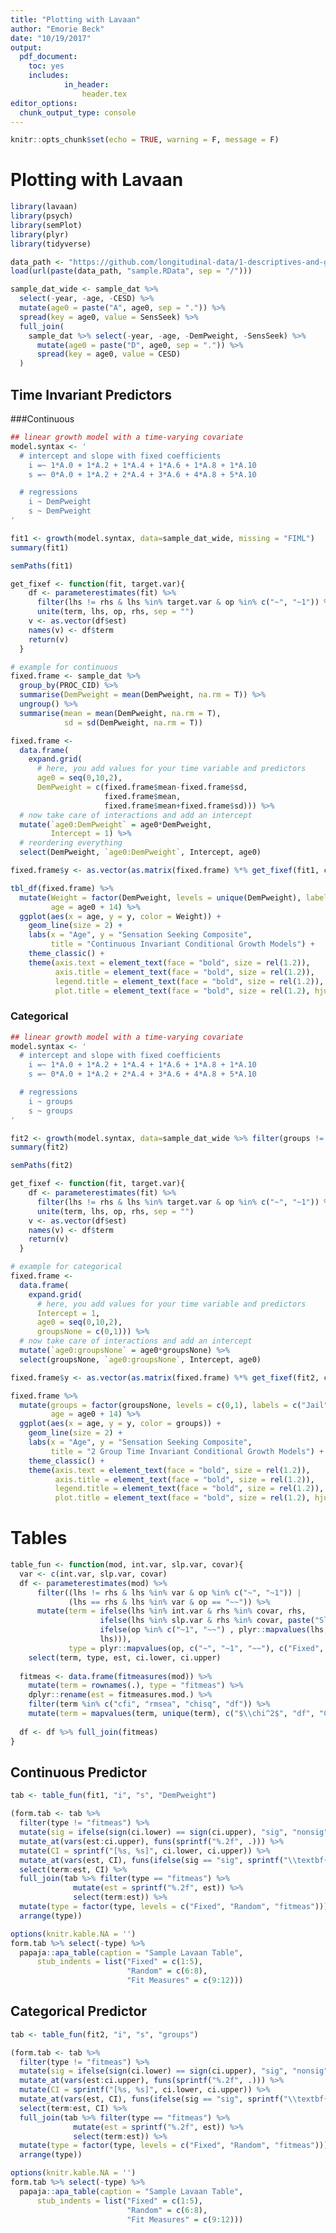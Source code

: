 ```yaml
---
title: "Plotting with Lavaan"
author: "Emorie Beck"
date: "10/19/2017"
output: 
  pdf_document:
    toc: yes
    includes:
            in_header:
                header.tex
editor_options: 
  chunk_output_type: console
---
```


```r
knitr::opts_chunk$set(echo = TRUE, warning = F, message = F)
```


\url{"https://github.com/emoriebeck/R-tutorials/tree/master/sem"}

# Plotting with Lavaan

```r
library(lavaan)
library(psych)
library(semPlot)
library(plyr)
library(tidyverse)

data_path <- "https://github.com/longitudinal-data/1-descriptives-and-graphs-emoriebeck/raw/master/Conditional_Models"
load(url(paste(data_path, "sample.RData", sep = "/")))

sample_dat_wide <- sample_dat %>%
  select(-year, -age, -CESD) %>%
  mutate(age0 = paste("A", age0, sep = ".")) %>%
  spread(key = age0, value = SensSeek) %>%
  full_join(
    sample_dat %>% select(-year, -age, -DemPweight, -SensSeek) %>%
      mutate(age0 = paste("D", age0, sep = ".")) %>%
      spread(key = age0, value = CESD)
  )
```

## Time Invariant Predictors
###Continuous
```r
## linear growth model with a time-varying covariate
model.syntax <- '
  # intercept and slope with fixed coefficients
    i =~ 1*A.0 + 1*A.2 + 1*A.4 + 1*A.6 + 1*A.8 + 1*A.10 
    s =~ 0*A.0 + 1*A.2 + 2*A.4 + 3*A.6 + 4*A.8 + 5*A.10

  # regressions
    i ~ DemPweight
    s ~ DemPweight
'

fit1 <- growth(model.syntax, data=sample_dat_wide, missing = "FIML")
summary(fit1)

semPaths(fit1)

get_fixef <- function(fit, target.var){
    df <- parameterestimates(fit) %>% 
      filter(lhs != rhs & lhs %in% target.var & op %in% c("~", "~1")) %>%
      unite(term, lhs, op, rhs, sep = "")
    v <- as.vector(df$est)  
    names(v) <- df$term
    return(v)
  }

# example for continuous
fixed.frame <- sample_dat %>%
  group_by(PROC_CID) %>%
  summarise(DemPweight = mean(DemPweight, na.rm = T)) %>%
  ungroup() %>%
  summarise(mean = mean(DemPweight, na.rm = T), 
            sd = sd(DemPweight, na.rm = T))

fixed.frame <- 
  data.frame(
    expand.grid(
      # here, you add values for your time variable and predictors
      age0 = seq(0,10,2), 
      DemPweight = c(fixed.frame$mean-fixed.frame$sd,
                     fixed.frame$mean,
                     fixed.frame$mean+fixed.frame$sd))) %>%
  # now take care of interactions and add an intercept
  mutate(`age0:DemPweight` = age0*DemPweight,
         Intercept = 1) %>%
  # reordering everything
  select(DemPweight, `age0:DemPweight`, Intercept, age0)

fixed.frame$y <- as.vector(as.matrix(fixed.frame) %*% get_fixef(fit1, c("i", "s")))

tbl_df(fixed.frame) %>%
  mutate(Weight = factor(DemPweight, levels = unique(DemPweight), labels = c("-1SD", "0SD", "1SD")),
         age = age0 + 14) %>%
  ggplot(aes(x = age, y = y, color = Weight)) +
    geom_line(size = 2) + 
    labs(x = "Age", y = "Sensation Seeking Composite",
         title = "Continuous Invariant Conditional Growth Models") +
    theme_classic() +
    theme(axis.text = element_text(face = "bold", size = rel(1.2)),
          axis.title = element_text(face = "bold", size = rel(1.2)),
          legend.title = element_text(face = "bold", size = rel(1.2)),
          plot.title = element_text(face = "bold", size = rel(1.2), hjust = .5))
```


### Categorical
```r
## linear growth model with a time-varying covariate
model.syntax <- '
  # intercept and slope with fixed coefficients
    i =~ 1*A.0 + 1*A.2 + 1*A.4 + 1*A.6 + 1*A.8 + 1*A.10 
    s =~ 0*A.0 + 1*A.2 + 2*A.4 + 3*A.6 + 4*A.8 + 5*A.10

  # regressions
    i ~ groups
    s ~ groups
'

fit2 <- growth(model.syntax, data=sample_dat_wide %>% filter(groups != "CommServ"), missing = "FIML")
summary(fit2)

semPaths(fit2)

get_fixef <- function(fit, target.var){
    df <- parameterestimates(fit) %>% 
      filter(lhs != rhs & lhs %in% target.var & op %in% c("~", "~1")) %>%
      unite(term, lhs, op, rhs, sep = "")
    v <- as.vector(df$est)  
    names(v) <- df$term
    return(v)
  }

# example for categorical
fixed.frame <- 
  data.frame(
    expand.grid(
      # here, you add values for your time variable and predictors
      Intercept = 1,
      age0 = seq(0,10,2), 
      groupsNone = c(0,1))) %>%
  # now take care of interactions and add an intercept
  mutate(`age0:groupsNone` = age0*groupsNone) %>%
  select(groupsNone, `age0:groupsNone`, Intercept, age0)

fixed.frame$y <- as.vector(as.matrix(fixed.frame) %*% get_fixef(fit2, c("i", "s")))

fixed.frame %>%
  mutate(groups = factor(groupsNone, levels = c(0,1), labels = c("Jail", "None")),
         age = age0 + 14) %>%
  ggplot(aes(x = age, y = y, color = groups)) +
    geom_line(size = 2) + 
    labs(x = "Age", y = "Sensation Seeking Composite",
         title = "2 Group Time Invariant Conditional Growth Models") +
    theme_classic() +
    theme(axis.text = element_text(face = "bold", size = rel(1.2)),
          axis.title = element_text(face = "bold", size = rel(1.2)),
          legend.title = element_text(face = "bold", size = rel(1.2)),
          plot.title = element_text(face = "bold", size = rel(1.2), hjust = .5))
```

# Tables
```r
table_fun <- function(mod, int.var, slp.var, covar){
  var <- c(int.var, slp.var, covar)
  df <- parameterestimates(mod) %>% 
      filter((lhs != rhs & lhs %in% var & op %in% c("~", "~1")) |
             (lhs == rhs & lhs %in% var & op == "~~")) %>%
      mutate(term = ifelse(lhs %in% int.var & rhs %in% covar, rhs,
                    ifelse(lhs %in% slp.var & rhs %in% covar, paste("Slope",rhs, sep = ":"),
                    ifelse(op %in% c("~1", "~~") , plyr::mapvalues(lhs, var, c("Intercept","Slope",covar)),
                    lhs))),
             type = plyr::mapvalues(op, c("~", "~1", "~~"), c("Fixed", "Fixed", "Random"))) %>%
    select(term, type, est, ci.lower, ci.upper)
  
  fitmeas <- data.frame(fitmeasures(mod)) %>% 
    mutate(term = rownames(.), type = "fitmeas") %>% 
    dplyr::rename(est = fitmeasures.mod.) %>%
    filter(term %in% c("cfi", "rmsea", "chisq", "df")) %>%
    mutate(term = mapvalues(term, unique(term), c("$\\chi^2$", "df", "CFI", "RMSEA")))
  
  df <- df %>% full_join(fitmeas)
}
```

## Continuous Predictor
```r
tab <- table_fun(fit1, "i", "s", "DemPweight")

(form.tab <- tab %>% 
  filter(type != "fitmeas") %>%
  mutate(sig = ifelse(sign(ci.lower) == sign(ci.upper), "sig", "nonsig")) %>%
  mutate_at(vars(est:ci.upper), funs(sprintf("%.2f", .))) %>%
  mutate(CI = sprintf("[%s, %s]", ci.lower, ci.upper)) %>%
  mutate_at(vars(est, CI), funs(ifelse(sig == "sig", sprintf("\\textbf{%s}", .), .))) %>%
  select(term:est, CI) %>%
  full_join(tab %>% filter(type == "fitmeas") %>% 
              mutate(est = sprintf("%.2f", est)) %>%
              select(term:est)) %>%
  mutate(type = factor(type, levels = c("Fixed", "Random", "fitmeas"))) %>%
  arrange(type))
```


```r
options(knitr.kable.NA = '')
form.tab %>% select(-type) %>%
  papaja::apa_table(caption = "Sample Lavaan Table", 
      stub_indents = list("Fixed" = c(1:5),
                          "Random" = c(6:8),
                          "Fit Measures" = c(9:12)))
```

## Categorical Predictor
```r
tab <- table_fun(fit2, "i", "s", "groups")

(form.tab <- tab %>% 
  filter(type != "fitmeas") %>%
  mutate(sig = ifelse(sign(ci.lower) == sign(ci.upper), "sig", "nonsig")) %>%
  mutate_at(vars(est:ci.upper), funs(sprintf("%.2f", .))) %>%
  mutate(CI = sprintf("[%s, %s]", ci.lower, ci.upper)) %>%
  mutate_at(vars(est, CI), funs(ifelse(sig == "sig", sprintf("\\textbf{%s}", .), .))) %>%
  select(term:est, CI) %>%
  full_join(tab %>% filter(type == "fitmeas") %>% 
              mutate(est = sprintf("%.2f", est)) %>%
              select(term:est)) %>%
  mutate(type = factor(type, levels = c("Fixed", "Random", "fitmeas"))) %>%
  arrange(type))
```


```r
options(knitr.kable.NA = '')
form.tab %>% select(-type) %>%
  papaja::apa_table(caption = "Sample Lavaan Table", 
      stub_indents = list("Fixed" = c(1:5),
                          "Random" = c(6:8),
                          "Fit Measures" = c(9:12)))
```


